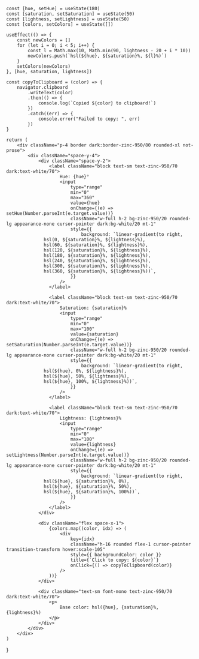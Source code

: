 	const [hue, setHue] = useState(180)
	const [saturation, setSaturation] = useState(50)
	const [lightness, setLightness] = useState(50)
	const [colors, setColors] = useState([])

	useEffect(() => {
		const newColors = []
		for (let i = 0; i < 5; i++) {
			const l = Math.max(10, Math.min(90, lightness - 20 + i * 10))
			newColors.push(`hsl(${hue}, ${saturation}%, ${l}%)`)
		}
		setColors(newColors)
	}, [hue, saturation, lightness])

	const copyToClipboard = (color) => {
		navigator.clipboard
			.writeText(color)
			.then(() => {
				console.log(`Copied ${color} to clipboard!`)
			})
			.catch((err) => {
				console.error("Failed to copy: ", err)
			})
	}

	return (
		<div className="p-4 border dark:border-zinc-950/80 rounded-xl not-prose">
			<div className="space-y-4">
				<div className="space-y-2">
					<label className="block text-sm text-zinc-950/70 dark:text-white/70">
						Hue: {hue}°
						<input
							type="range"
							min="0"
							max="360"
							value={hue}
							onChange={(e) => setHue(Number.parseInt(e.target.value))}
							className="w-full h-2 bg-zinc-950/20 rounded-lg appearance-none cursor-pointer dark:bg-white/20 mt-1"
							style={{
								background: `linear-gradient(to right, 
                  hsl(0, ${saturation}%, ${lightness}%), 
                  hsl(60, ${saturation}%, ${lightness}%), 
                  hsl(120, ${saturation}%, ${lightness}%), 
                  hsl(180, ${saturation}%, ${lightness}%), 
                  hsl(240, ${saturation}%, ${lightness}%), 
                  hsl(300, ${saturation}%, ${lightness}%), 
                  hsl(360, ${saturation}%, ${lightness}%))`,
							}}
						/>
					</label>

					<label className="block text-sm text-zinc-950/70 dark:text-white/70">
						Saturation: {saturation}%
						<input
							type="range"
							min="0"
							max="100"
							value={saturation}
							onChange={(e) => setSaturation(Number.parseInt(e.target.value))}
							className="w-full h-2 bg-zinc-950/20 rounded-lg appearance-none cursor-pointer dark:bg-white/20 mt-1"
							style={{
								background: `linear-gradient(to right, 
                  hsl(${hue}, 0%, ${lightness}%), 
                  hsl(${hue}, 50%, ${lightness}%), 
                  hsl(${hue}, 100%, ${lightness}%))`,
							}}
						/>
					</label>

					<label className="block text-sm text-zinc-950/70 dark:text-white/70">
						Lightness: {lightness}%
						<input
							type="range"
							min="0"
							max="100"
							value={lightness}
							onChange={(e) => setLightness(Number.parseInt(e.target.value))}
							className="w-full h-2 bg-zinc-950/20 rounded-lg appearance-none cursor-pointer dark:bg-white/20 mt-1"
							style={{
								background: `linear-gradient(to right, 
                  hsl(${hue}, ${saturation}%, 0%), 
                  hsl(${hue}, ${saturation}%, 50%), 
                  hsl(${hue}, ${saturation}%, 100%))`,
							}}
						/>
					</label>
				</div>

				<div className="flex space-x-1">
					{colors.map((color, idx) => (
						<div
							key={idx}
							className="h-16 rounded flex-1 cursor-pointer transition-transform hover:scale-105"
							style={{ backgroundColor: color }}
							title={`Click to copy: ${color}`}
							onClick={() => copyToClipboard(color)}
						/>
					))}
				</div>

				<div className="text-sm font-mono text-zinc-950/70 dark:text-white/70">
					<p>
						Base color: hsl({hue}, {saturation}%, {lightness}%)
					</p>
				</div>
			</div>
		</div>
	)
}